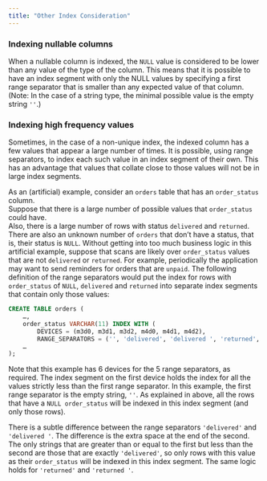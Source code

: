 ```yaml
---
title: "Other Index Consideration"
---
```


### Indexing nullable columns

When a nullable column is indexed, the `NULL` value is considered to be lower than any value of the type of the column.  This means that it is possible to have an index segment with only the NULL values by specifying a first range separator that is smaller than any expected value of that column.  (Note: In the case of a string type, the minimal possible value is the empty string `''`.)

### Indexing high frequency values

Sometimes, in the case of a non-unique index, the indexed column has a few values that appear a large number of times.  It is possible, using range separators, to index each such value in an index segment of their own.  This has an advantage that values that collate close to those values will not be in large index segments.

As an (artificial) example, consider an `orders` table that has an `order_status` column.\
Suppose that there is a large number of possible values that `order_status` could have.\
Also, there is a large number of rows with status `delivered` and `returned`.\
There are also an unknown number of `orders` that don’t have a status, that is, their status is `NULL`.  Without getting into too much business logic in this artificial example, suppose that scans are likely over `order_status` values that are not `delivered` or `returned`.  For example, periodically the application may want to send reminders for orders that are `unpaid`.  The following definition of the range separators would put the index for rows with `order_status` of `NULL`, `delivered` and `returned` into separate index segments that contain only those values:

```sql
CREATE TABLE orders (
	…,
	order_status VARCHAR(11) INDEX WITH (
		DEVICES = (m3d0, m3d1, m3d2, m4d0, m4d1, m4d2),
		RANGE_SEPARATORS = ('', 'delivered', 'delivered ', 'returned', 'returned ')),
	…
);
```

Note that this example has 6 devices for the 5 range separators, as required.  The index segment on the first device holds the index for all the values strictly less than the first range separator.  In this example, the first range separator is the empty string, `''`.  As explained in above, all the rows that have a `NULL order_status` will be indexed in this index segment (and only those rows).

There is a subtle difference between the range separators `'delivered'` and `'delivered '`.  The difference is the extra space at the end of the second.  The only strings that are greater than or equal to the first but less than the second are those that are exactly `'delivered'`, so only rows with this value as their `order_status` will be indexed in this index segment.  The same logic holds for `'returned'` and `'returned '`.